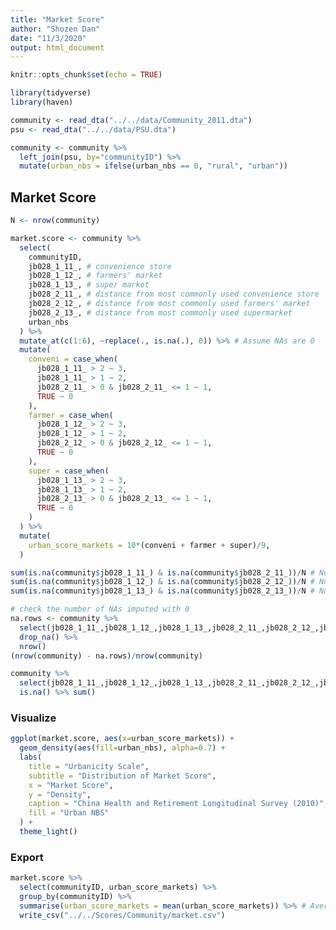 ```yaml
---
title: "Market Score"
author: "Shozen Dan"
date: "11/3/2020"
output: html_document
---
```


```r
knitr::opts_chunk$set(echo = TRUE)
```

```r
library(tidyverse)
library(haven)
```

```r
community <- read_dta("../../data/Community_2011.dta")
psu <- read_dta("../../data/PSU.dta")

community <- community %>% 
  left_join(psu, by="communityID") %>% 
  mutate(urban_nbs = ifelse(urban_nbs == 0, "rural", "urban"))
```

## Market Score
```r
N <- nrow(community)

market.score <- community %>% 
  select(
    communityID, 
    jb028_1_11_, # convenience store
    jb028_1_12_, # farmers' market
    jb028_1_13_, # super market
    jb028_2_11_, # distance from most commonly used convenience store
    jb028_2_12_, # distance from most commonly used farmers' market
    jb028_2_13_, # distance from most commonly used supermarket
    urban_nbs
  ) %>% 
  mutate_at(c(1:6), ~replace(., is.na(.), 0)) %>% # Assume NAs are 0
  mutate(
    conveni = case_when(
      jb028_1_11_ > 2 ~ 3,
      jb028_1_11_ > 1 ~ 2,
      jb028_2_11_ > 0 & jb028_2_11_ <= 1 ~ 1,
      TRUE ~ 0
    ),
    farmer = case_when(
      jb028_1_12_ > 2 ~ 3,
      jb028_1_12_ > 1 ~ 2,
      jb028_2_12_ > 0 & jb028_2_12_ <= 1 ~ 1,
      TRUE ~ 0
    ),
    super = case_when(
      jb028_1_13_ > 2 ~ 3,
      jb028_1_13_ > 1 ~ 2,
      jb028_2_13_ > 0 & jb028_2_13_ <= 1 ~ 1,
      TRUE ~ 0
    )
  ) %>% 
  mutate(
    urban_score_markets = 10*(conveni + farmer + super)/9,
  )

sum(is.na(community$jb028_1_11_) & is.na(community$jb028_2_11_))/N # Number of NAs for convenience stores
sum(is.na(community$jb028_1_12_) & is.na(community$jb028_2_12_))/N # Number of NAs for farrmers' markets
sum(is.na(community$jb028_1_13_) & is.na(community$jb028_2_13_))/N # Number of NAs for super markets

# check the number of NAs imputed with 0
na.rows <- community %>% 
  select(jb028_1_11_,jb028_1_12_,jb028_1_13_,jb028_2_11_,jb028_2_12_,jb028_2_13_) %>% 
  drop_na() %>% 
  nrow()
(nrow(community) - na.rows)/nrow(community)

community %>% 
  select(jb028_1_11_,jb028_1_12_,jb028_1_13_,jb028_2_11_,jb028_2_12_,jb028_2_13_) %>%
  is.na() %>% sum()
```

### Visualize
```r
ggplot(market.score, aes(x=urban_score_markets)) + 
  geom_density(aes(fill=urban_nbs), alpha=0.7) +
  labs(
    title = "Urbanicity Scale",
    subtitle = "Distribution of Market Score",
    x = "Market Score",
    y = "Density",
    caption = "China Health and Retirement Longitudinal Survey (2010)",
    fill = "Urban NBS"
  ) + 
  theme_light()
```

### Export
```r
market.score %>% 
  select(communityID, urban_score_markets) %>% 
  group_by(communityID) %>%
  summarise(urban_score_markets = mean(urban_score_markets)) %>% # Averaging over sub communities
  write_csv("../../Scores/Community/market.csv")
```

